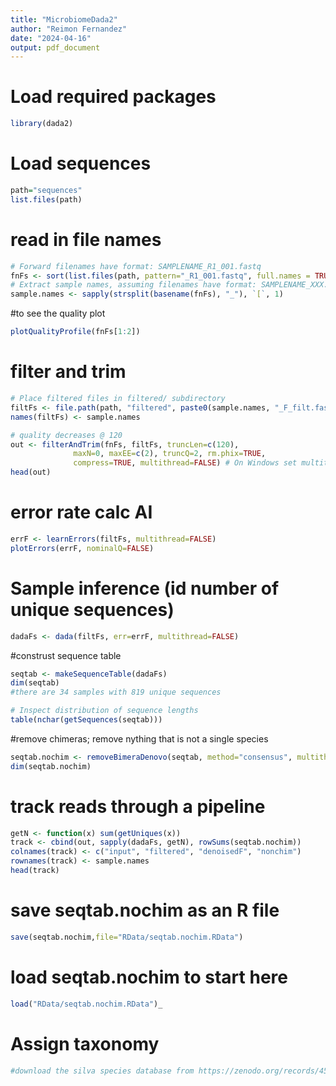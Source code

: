 ```yaml
---
title: "MicrobiomeDada2"
author: "Reimon Fernandez"
date: "2024-04-16"
output: pdf_document
---
```


# Load required packages
```r
library(dada2)
```

# Load sequences
```r
path="sequences"
list.files(path)
```
# read in file names
```r
# Forward filenames have format: SAMPLENAME_R1_001.fastq 
fnFs <- sort(list.files(path, pattern="_R1_001.fastq", full.names = TRUE))
# Extract sample names, assuming filenames have format: SAMPLENAME_XXX.fastq
sample.names <- sapply(strsplit(basename(fnFs), "_"), `[`, 1)
```

#to see the quality plot
```r
plotQualityProfile(fnFs[1:2])
```

# filter and trim
```r
# Place filtered files in filtered/ subdirectory
filtFs <- file.path(path, "filtered", paste0(sample.names, "_F_filt.fastq.gz"))
names(filtFs) <- sample.names

# quality decreases @ 120
out <- filterAndTrim(fnFs, filtFs, truncLen=c(120),
              maxN=0, maxEE=c(2), truncQ=2, rm.phix=TRUE,
              compress=TRUE, multithread=FALSE) # On Windows set multithread=FALSE
head(out)
```
# error rate calc AI 
```r
errF <- learnErrors(filtFs, multithread=FALSE)
plotErrors(errF, nominalQ=FALSE)
```
# Sample inference (id number of unique sequences)
```r
dadaFs <- dada(filtFs, err=errF, multithread=FALSE)
```

#construst sequence table 
```r
seqtab <- makeSequenceTable(dadaFs)
dim(seqtab)
#there are 34 samples with 819 unique sequences

# Inspect distribution of sequence lengths
table(nchar(getSequences(seqtab)))
```


#remove chimeras; remove nything that is not a single species 
```r
seqtab.nochim <- removeBimeraDenovo(seqtab, method="consensus", multithread=FALSE, verbose=TRUE)
dim(seqtab.nochim)
```

# track reads through a pipeline
```r
getN <- function(x) sum(getUniques(x))
track <- cbind(out, sapply(dadaFs, getN), rowSums(seqtab.nochim))
colnames(track) <- c("input", "filtered", "denoisedF", "nonchim")
rownames(track) <- sample.names
head(track)
```

# save seqtab.nochim as an R file

```r
save(seqtab.nochim,file="RData/seqtab.nochim.RData")
```

# load seqtab.nochim to start here
```r
load("RData/seqtab.nochim.RData")_
```
# Assign taxonomy
```r
#download the silva species database from https://zenodo.org/records/4587955
```